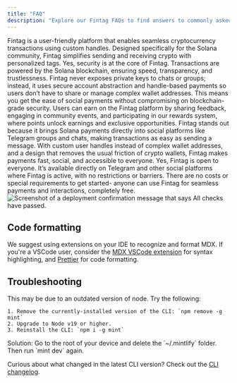 ```yaml
---
title: "FAQ"
description: "Explore our Fintag FAQs to find answers to commonly asked questions. Uncover key insights about what Fintag is, how it ensures robust security for your transactions, and the ways you can connect with other users through the platform’s vibrant community features."
---
```


<Accordion title="What is Fintag?">
  Fintag is a user-friendly platform that enables seamless cryptocurrency transactions using custom handles. Designed specifically for the Solana community, Fintag simplifies sending and receiving crypto with personalized tags.
</Accordion>

<Accordion title="Is Fintag secure?">
  Yes, security is at the core of Fintag. Transactions are powered by the Solana blockchain, ensuring speed, transparency, and trustlessness. Fintag never exposes private keys to chats or groups; instead, it uses secure account abstraction and handle-based payments so users don’t have to share or manage complex wallet addresses. This means you get the ease of social payments without compromising on blockchain-grade security.
</Accordion>

<Accordion title="How can users earn from the platform?">
  Users can earn on the Fintag platform by sharing feedback, engaging in community events, and participating in our rewards system, where points unlock earnings and exclusive opportunities.
</Accordion>

<Accordion title="What make Fintag different from other platforms?">
  Fintag stands out because it brings Solana payments directly into social platforms like Telegram groups and chats, making transactions as easy as sending a message. With custom user handles instead of complex wallet addresses, and a design that removes the usual friction of crypto wallets, Fintag makes payments fast, social, and accessible to everyone.
</Accordion>

<Accordion title="Can anyone use Fintag?">
  Yes, Fintag is open to everyone. It’s available directly on Telegram and other social platforms where Fintag is active, with no restrictions or barriers. There are no costs or special requirements to get started- anyone can use Fintag for seamless payments and interactions, completely free.
</Accordion>

<Frame>
  <img
    src="/images/checks-passed.png"
    alt="Screenshot of a deployment confirmation message that says All checks have passed."
    style={{ borderRadius:"0.5rem" }}
  />
</Frame>

## Code formatting

We suggest using extensions on your IDE to recognize and format MDX. If you're a VSCode user, consider the [MDX VSCode extension](https://marketplace.visualstudio.com/items?itemName=unifiedjs.vscode-mdx) for syntax highlighting, and [Prettier](https://marketplace.visualstudio.com/items?itemName=esbenp.prettier-vscode) for code formatting.

## Troubleshooting

<AccordionGroup>
  <Accordion title='Error: Could not load the "sharp" module using the darwin-arm64 runtime'>
    This may be due to an outdated version of node. Try the following:

    1. Remove the currently-installed version of the CLI: `npm remove -g mint`
    2. Upgrade to Node v19 or higher.
    3. Reinstall the CLI: `npm i -g mint`
  </Accordion>
  <Accordion title="Issue: Encountering an unknown error">
    Solution: Go to the root of your device and delete the `~/.mintlify` folder. Then run `mint dev` again.
  </Accordion>
</AccordionGroup>

Curious about what changed in the latest CLI version? Check out the [CLI changelog](https://www.npmjs.com/package/mintlify?activeTab=versions).
